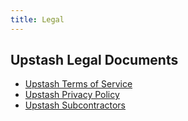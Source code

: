 ```yaml
---
title: Legal
---
```


## Upstash Legal Documents

- [Upstash Terms of Service](https://upstash.com/trust/terms.pdf) 
- [Upstash Privacy Policy](https://upstash.com/trust/privacy.pdf) 
- [Upstash Subcontractors](https://upstash.com/trust/subprocessors.pdf) 

